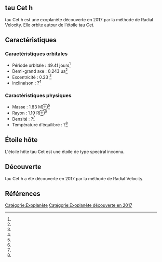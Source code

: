 == tau Cet h ==

{{Infobox Exoplanète
| nom = tau Cet h
| image = 
| légende = 
| étoile = tau Cet
| constellation = 
| ascension_droite = 
| déclinaison = 
| distance = ?
| type_spectral = ?
| masse = 1.83 M⊕<ref></ref>
| rayon = 1.19 R⊕<ref></ref>
| densité = ?<ref></ref>
| gravité = ?<ref></ref>
| température = ?<ref></ref>
| période = 49.41 j<ref></ref>
| demi_grand_axe = 0.243 ua<ref></ref>
| excentricité = 0.23 <ref></ref>
| inclinaison = ?<ref></ref>
| méthode_découverte = Radial Velocity
| date_découverte = 2017
| statut = Confirmée
}}

tau Cet h est une exoplanète découverte en 2017 par la méthode de Radial Velocity. Elle orbite autour de l'étoile tau Cet.

== Caractéristiques ==

=== Caractéristiques orbitales ===
* Période orbitale : 49.41 jours<ref></ref>
* Demi-grand axe : 0.243 ua<ref></ref>
* Excentricité : 0.23 <ref></ref>
* Inclinaison : ?<ref></ref>

=== Caractéristiques physiques ===
* Masse : 1.83 M⊕<ref></ref>
* Rayon : 1.19 R⊕<ref></ref>
* Densité : ?<ref></ref>
* Température d'équilibre : ?<ref></ref>

== Étoile hôte ==

{{Infobox Étoile
| nom = tau Cet
| image = 
| légende = 
| constellation = 
| ascension_droite = 
| déclinaison = 
| distance = ?
| type_spectral = ?
| magnitude_absolue = 
| magnitude_apparente = 
| masse = ?<ref></ref>
| rayon = ?<ref></ref>
| température = ?<ref></ref>
| métallicité = ?<ref></ref>
| âge = ?<ref></ref>
}}

L'étoile hôte tau Cet est une étoile de type spectral inconnu.

== Découverte ==

tau Cet h a été découverte en 2017 par la méthode de Radial Velocity.

== Références ==
<references />

[[Catégorie:Exoplanète]]
[[Catégorie:Exoplanète découverte en 2017]]
